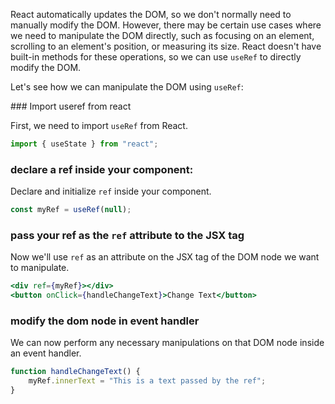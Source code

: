 
React automatically updates the DOM, so we don't normally need to manually modify the DOM. However, there may be certain use cases where we need to manipulate the DOM directly, such as focusing on an element, scrolling to an element's position, or measuring its size. React doesn't have built-in methods for these operations, so we can use `useRef` to directly modify the DOM.

Let's see how we can manipulate the DOM using `useRef`:

<Steps>
### Import useref from react

First, we need to import `useRef` from React.

```jsx
import { useState } from "react";
```

### declare a ref inside your component:

Declare and initialize `ref` inside your component.

```jsx
const myRef = useRef(null);
```

### pass your ref as the `ref` attribute to the JSX tag

Now we'll use `ref` as an attribute on the JSX tag of the DOM node we want to manipulate.

```jsx
<div ref={myRef}></div>
<button onClick={handleChangeText}>Change Text</button>
```

### modify the dom node in event handler

We can now perform any necessary manipulations on that DOM node inside an event handler.

```jsx
function handleChangeText() {
    myRef.innerText = "This is a text passed by the ref";
}
```

</Steps>

